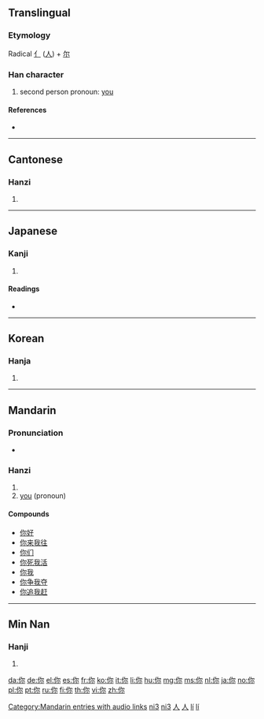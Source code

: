 {{also|妳|您|祢}}
==Translingual==
{{stroke order|type=animate}}

===Etymology===
Radical [[亻]] ([[人]]) + [[尔]]

===Han character===
{{Han char|rn=9|rad=人|as=05|sn=7|four=2729<sub>2</sub>|canj=人弓火 (ONF)}}

# second person pronoun: [[you]]

====References====
* {{Han ref|kx=0100.021|dkj=00471|dj=0205.040|hdz=10137.050|uh=4F60|ud=20320|bh=A741|bd=42817}}

----

==Cantonese==

===Hanzi===
{{yue-hanzi|jyut=nei5|y=[[néih]] ([[nei5]])}}

# {{defn|Cantonese|sort=人05}}

----

==Japanese==

===Kanji===
{{ja-kanji|grade=|rs=人05}}

# {{defn|Japanese}}

====Readings====
* {{ja-readings|on=[[じ]] (ji), [[に]] (ni)|kun=[[なんじ]] (nanji)}}

----

==Korean==

===Hanja===
{{ko-hanja|hangeul=니|rv=ni|mr=ni}}

# {{defn|Korean|sort=人05}}

----

==Mandarin==

===Pronunciation===
* {{audio|zh-nǐ.ogg|audio}}

===Hanzi===
{{cmn-hanzi|pin=[[nǐ]] ([[ni3]])|wg=[[ni3|ni<sup>3</sup>]]}}

# {{defn|Mandarin|sort=人05}}
# [[you]] (pronoun)

====Compounds====
* [[你好]]
* [[你来我往]]
* [[你们]]
* [[你死我活]]
* [[你我]]
* [[你争我夺]]
* [[你追我赶]]

[[Category:Mandarin entries with audio links]]
[[Category:zh-cn:Beginning Mandarin|ni3]]
[[Category:zh-cn:Pronouns|ni3]]
[[Category:zh-tw:Beginning Mandarin|人]]
[[Category:zh-tw:Pronouns|人]]

----

==Min Nan==

===Hanji===
{{rfc-header|Hanji|lang=nan}}
{{nan-hanzi|poj=lí}}
# {{defn|Min Nan}}

[[Category:nan-cn:Pronouns|lí]]
[[Category:nan-tw:Pronouns|lí]]

[[da:你]]
[[de:你]]
[[el:你]]
[[es:你]]
[[fr:你]]
[[ko:你]]
[[it:你]]
[[li:你]]
[[hu:你]]
[[mg:你]]
[[ms:你]]
[[nl:你]]
[[ja:你]]
[[no:你]]
[[pl:你]]
[[pt:你]]
[[ru:你]]
[[fi:你]]
[[th:你]]
[[vi:你]]
[[zh:你]]